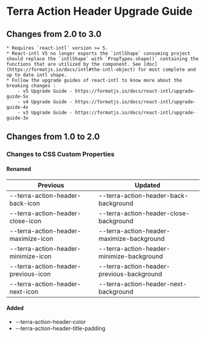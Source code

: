 
<Badge />

# Terra Action Header Upgrade Guide

## Changes from 2.0 to 3.0
    * Requires `react-intl` version >= 5.
    * React-intl V5 no longer exports the `intlShape` consuming project should replace the `intlShape` with `PropTypes.shape()` containing the functions that are utilized by the component. See [doc](https://formatjs.io/docs/intl#the-intl-object) for most complete and up to date intl shape.
    * Follow the upgrade guides of react-intl to know more about the breaking changes : 
        - v5 Upgrade Guide - https://formatjs.io/docs/react-intl/upgrade-guide-5x
        - v4 Upgrade Guide - https://formatjs.io/docs/react-intl/upgrade-guide-4x
        - v3 Upgrade Guide - https://formatjs.io/docs/react-intl/upgrade-guide-3x

## Changes from 1.0 to 2.0

### Changes to CSS Custom Properties

#### Renamed

| Previous | Updated |
|-|-|
| --terra-action-header-back-icon | --terra-action-header-back-background |
| --terra-action-header-close-icon | --terra-action-header-close-background |
| --terra-action-header-maximize-icon | --terra-action-header-maximize-background |
| --terra-action-header-minimize-icon | --terra-action-header-minimize-background |
| --terra-action-header-previous-icon | --terra-action-header-previous-background |
| --terra-action-header-next-icon | --terra-action-header-next-background |

#### Added
* --terra-action-header-color
* --terra-action-header-title-padding